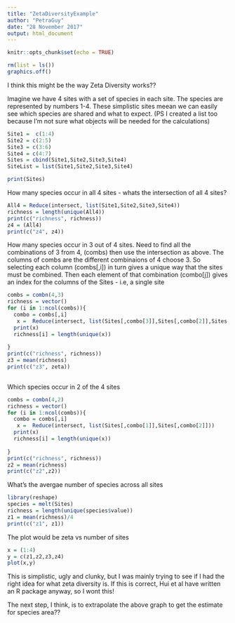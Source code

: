 ```yaml
---
title: "ZetaDiversityExample"
author: "PetraGuy"
date: "28 November 2017"
output: html_document
---
```


```r
knitr::opts_chunk$set(echo = TRUE)
```

```r
rm(list = ls())
graphics.off()
```

I think this might be the way Zeta Diversity works??

Imagine we have 4 sites with a set of species in each site. The species are represented by numbers 1-4.
These simplistic sites meean we can easily see which species are shared and what to expect. (PS I created a list too because I'm not sure what objects will be needed for the calculations)

```r
Site1 =  c(1:4)
Site2 = c(2:5)
Site3 = c(3:6)
Site4 = c(4:7)
Sites = cbind(Site1,Site2,Site3,Site4)
SiteList = list(Site1,Site2,Site3,Site4)

print(Sites)

```

How many species occur in all 4 sites - whats the intersection of all 4 sites?

```r
All4 = Reduce(intersect, list(Site1,Site2,Site3,Site4))
richness = length(unique(All4))
print(c("richness", richness))
z4 = (All4)
print(c("z4", z4))
```

How many species occur in 3 out of  4 sites. Need to find all the combinations of 3 from 4, (combs) then use the intersection as above. The columns of combs are the different combinaions of 4 choose 3. So selecting each column (combs[,i]) in turn gives a unique way that the sites must be combined. Then each element of that combination (combo[j]) gives an index for the columns of the Sites - i.e, a single site

```r
combs = combn(4,3)
richness = vector()
for (i in 1:ncol(combs)){
  combo = combs[,i]
   x =  Reduce(intersect, list(Sites[,combo[3]],Sites[,combo[2]],Sites[,combo[1]]))
  print(x)
  richness[i] = length(unique(x))
  
} 
print(c("richness", richness))
z3 = mean(richness)
print(c("z3", zeta))
 
```
Which species occur in 2 of the 4 sites

```r
combs = combn(4,2)
richness = vector()
for (i in 1:ncol(combs)){
  combo = combs[,i]
   x =  Reduce(intersect, list(Sites[,combo[1]],Sites[,combo[2]]))
  print(x)
  richness[i] = length(unique(x))
  
} 
print(c("richness", richness))
z2 = mean(richness)
print(c("z2",z2))

```
What's the avergae number of species across all sites

```r
library(reshape)
species = melt(Sites)
richness = length(unique(species$value))
z1 = mean(richness)/4
print(c("z1", z1))
```
The plot would be zeta vs number of sites

```r
x = (1:4)
y = c(z1,z2,z3,z4)
plot(x,y)
```
This is simplistic, ugly and clunky, but I was mainly trying to see if I had the right idea for what zeta diversity is. If this is correct, Hui et al have written an R package anyway, so I wont this!

The next step, I think, is to extrapolate the above graph to get the estimate for species area??


